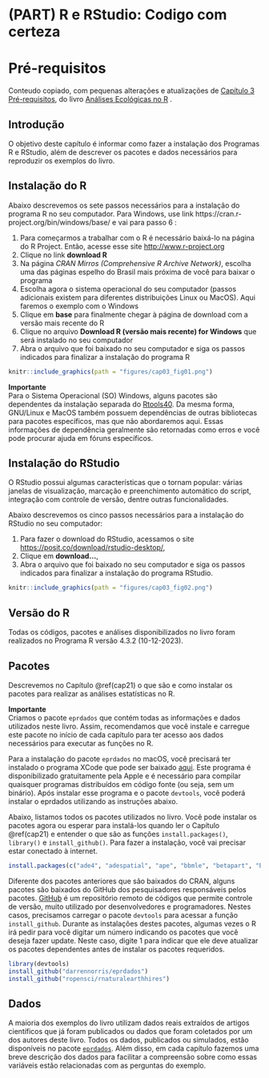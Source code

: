 
# (PART) R e RStudio: Codigo com certeza {-}

# Pré-requisitos {#cap20}

Conteudo copiado, com pequenas alterações e atualizações de [Capítulo 3 Pré-requisitos](https://analises-ecologicas.com/cap3), do livro [Análises Ecológicas no R](https://analises-ecologicas.com/) .

## Introdução

O objetivo deste capítulo é informar como fazer a instalação dos Programas R e RStudio, além de descrever os pacotes e dados necessários para reproduzir os exemplos do livro.

## Instalação do R

Abaixo descrevemos os sete passos necessários para a instalação do programa R no seu computador. Para Windows, use link https://cran.r-project.org/bin/windows/base/ e vai para passo 6 :

1.  Para começarmos a trabalhar com o R é necessário baixá-lo na página do R Project. Então, acesse esse site [http://www.r-project.org](http://www.r-project.org)
2.  Clique no link **download R**
3.  Na página *CRAN Mirros (Comprehensive R Archive Network)*, escolha uma das páginas espelho do Brasil mais próxima de você para baixar o programa
4.  Escolha agora o sistema operacional do seu computador (passos adicionais existem para diferentes distribuições Linux ou MacOS). Aqui faremos o exemplo com o Windows
5.  Clique em **base** para finalmente chegar à página de download com a versão mais recente do R
6.  Clique no arquivo **Download R (versão mais recente) for Windows** que será instalado no seu computador
7.  Abra o arquivo que foi baixado no seu computador e siga os passos indicados para finalizar a instalação do programa R

```r
knitr::include_graphics(path = "figures/cap03_fig01.png")
```

::: {.alert .alert-info}
<strong> Importante </strong>\
Para o Sistema Operacional (SO) Windows, alguns pacotes são dependentes da instalação separada do [Rtools40](https://cran.rstudio.com/bin/windows/Rtools/). Da mesma forma, GNU/Linux e MacOS também possuem dependências de outras bibliotecas para pacotes específicos, mas que não abordaremos aqui. Essas informações de dependência geralmente são retornadas como erros e você pode procurar ajuda em fóruns específicos.
:::

## Instalação do RStudio

O RStudio possui algumas características que o tornam popular: várias janelas de visualização, marcação e preenchimento automático do script, integração com controle de versão, dentre outras funcionalidades.

Abaixo descrevemos os cinco passos necessários para a instalação do RStudio no seu computador:

1.  Para fazer o download do RStudio, acessamos o site [https://posit.co/download/rstudio-desktop/](https://posit.co/download/rstudio-desktop/),
2.  Clique em **download...**,
3.  Abra o arquivo que foi baixado no seu computador e siga os passos indicados para finalizar a instalação do programa RStudio.

```r
knitr::include_graphics(path = "figures/cap03_fig02.png")
```

## Versão do R

Todas os códigos, pacotes e análises disponibilizados no livro foram realizados no Programa R versão 4.3.2 (10-12-2023).

## Pacotes

Descrevemos no Capítulo \@ref(cap21) o que são e como instalar os pacotes para realizar as análises estatísticas no R.

::: {.alert .alert-info}
<strong> Importante </strong>\
Criamos o pacote `eprdados` que contém todas as informações e dados utilizados neste livro. Assim, recomendamos que você instale e carregue este pacote no início de cada capítulo para ter acesso aos dados necessários para executar as funções no R.

Para a instalação do pacote `eprdados` no macOS, você precisará ter instalado o programa XCode que pode ser baixado [aqui](https://developer.apple.com/xcode/). Este programa é disponibilizado gratuitamente pela Apple e é necessário para compilar quaisquer programas distribuídos em código fonte (ou seja, sem um binário). Após instalar esse programa e o pacote `devtools`, você poderá instalar o eprdados utilizando as instruções abaixo.
:::

Abaixo, listamos todos os pacotes utilizados no livro. Você pode instalar os pacotes agora ou esperar para instalá-los quando ler o Capítulo \@ref(cap21) e entender o que são as funções `install.packages()`, `library()` e `install_github()`. Para fazer a instalação, você vai precisar estar conectado à internet.

```r
install.packages(c("ade4", "adespatial", "ape", "bbmle", "betapart", "BiodiversityR", "car", "cati", "datasauRus", "devtools", "DHARMa", "dplyr", "ecolottery", "emmeans", "factoextra", "FactoMineR", "fasterize", "FD", "forcats", "geobr", "generalhoslem", "GGally", "ggExtra", "ggforce", "ggplot2", "ggpubr", "ggrepel", "ggspatial", "glmmTMB", "grid", "gridExtra", "here", "hillR", "iNEXT", "janitor", "kableExtra", "knitr", "labdsv", "lattice", "leaflet", "lmtest", "lsmeans", "lubridate", "mapview", "MASS", "MuMIn", "naniar", "nlme", "ordinal", "palmerpenguins", "performance", "pez", "phyloregion", "phytools", "picante", "piecewiseSEM", "purrr", "pvclust", "raster", "readr", "reshape2", "rgdal" , "Rmisc", "rnaturalearth", "RVAideMemoire", "sciplot", "sf", "sidrar", "sjPlot", "spData", "spdep", "stringr", "SYNCSA", "terra", "tibble", "tidyr", "tidyverse", "tmap", "tmaptools", "TPD", "vcd", "vegan", "viridis", "visdat", "mvabund", "rdist", "udunits2"), dependencies = TRUE)
```

Diferente dos pacotes anteriores que são baixados do CRAN, alguns pacotes são baixados do GitHub dos pesquisadores responsáveis pelos pacotes. [GitHub](https://github.com/) é um repositório remoto de códigos que permite controle de versão, muito utilizado por desenvolvedores e programadores. Nestes casos, precisamos carregar o pacote `devtools` para acessar a função `install_github`. Durante as instalações destes pacotes, algumas vezes o R irá pedir para você digitar um número indicando os pacotes que você deseja fazer update. Neste caso, digite 1 para indicar que ele deve atualizar os pacotes dependentes antes de instalar os pacotes requeridos.

```r
library(devtools) 
install_github("darrennorris/eprdados")
install_github("ropensci/rnaturalearthhires")
```

## Dados

A maioria dos exemplos do livro utilizam dados reais extraídos de artigos científicos que já foram publicados ou dados que foram coletados por um dos autores deste livro. Todos os dados, publicados ou simulados, estão disponíveis no pacote [`eprdados`](https://darrennorris.github.io/eprdados/). Além disso, em cada capítulo fazemos uma breve descrição dos dados para facilitar a compreensão sobre  como essas variáveis estão relacionadas com as perguntas do exemplo.

